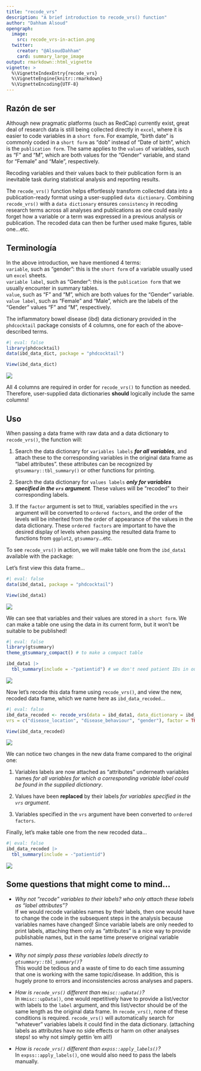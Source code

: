 ```yaml
---
title: "recode_vrs"
description: "A brief introduction to recode_vrs() function"
author: "Dahham Alsoud"
opengraph:
  image:
    src: recode_vrs-in-action.png
  twitter:
    creator: "@AlsoudDahham"
    card: summary_large_image
output: rmarkdown::html_vignette
vignette: >
  %\VignetteIndexEntry{recode_vrs}
  %\VignetteEngine{knitr::rmarkdown}
  %\VignetteEncoding{UTF-8}
---
```


## Razón de ser

Although new pragmatic platforms (such as RedCap) currently exist, great deal of research data is still being collected directly in `excel`, where it is easier to code variables in a `short form`. For example, "birth date" is commonly coded in a `short form` as "dob" instead of "Date of birth", which is the `publication form`. The same applies to the `values` of variables, such as "F" and "M", which are both values for the "Gender" variable, and stand for "Female" and "Male", respectively.

Recoding variables and their values back to their publication form is an inevitable task during statistical analysis and reporting results.

The `recode_vrs()` function helps effortlessly transform collected data into a publication-ready format using a user-supplied `data dictionary`. Combining `recode_vrs()` with a `data dictionary` ensures `consistency` in recoding research terms across all analyses and publications as one could easily forget how a variable or a term was expressed in a previous analysis or publication. The recoded data can then be further used make figures, table one...etc.

## Terminología

In the above introduction, we have mentioned 4 terms:\
`variable`, such as "gender": this is the `short form` of a variable usually used un `excel` sheets.\
`variable label`, such as "Gender": this is the `publication form` that we usually encounter in summary tables.\
`value`, such as "F" and "M", which are both values for the "Gender" variable.\
`value label`, such as "Female" and "Male", which are the labels of the "Gender" values "F" and "M", respectively.

The inflammatory bowel disease (ibd) data dictionary provided in the `phdcocktail` package consists of 4 columns, one for each of the above-described terms.

```r
#| eval: false
library(phdcocktail)
data(ibd_data_dict, package = "phdcocktail")

View(ibd_data_dict)

```

![](../man/figures/ibd-data-dict.png)

All 4 columns are required in order for `recode_vrs()` to function as needed. Therefore, user-supplied data dictionaries **should** logically include the same columns!

## Uso

When passing a data frame with raw data and a data dictionary to `recode_vrs()`, the function will:\

1)  Search the data dictionary for `variables labels` ***for all variables***, and attach these to the corresponding variables in the original data frame as "label attributes". these attributes can be recognized by `gtsummary::tbl_summary()` or other functions for printing.\

2)  Search the data dictionary for `values labels` ***only for variables specified in the `vrs` argument***. These values will be "recoded" to their corresponding labels.

3)  If the `factor` argument is set to `TRUE`, variables specified in the `vrs` argument will be converted to `ordered factors`, and the order of the levels will be inherited from the order of appearance of the values in the data dictionary. These `ordered factors` are important to have the desired display of levels when passing the resulted data frame to functions from `ggplot2`, `gtsummary`...etc.

To see `recode_vrs()` in action, we will make table one from the `ibd_data1` available with the package:

Let's first view this data frame...

```r
#| eval: false
data(ibd_data1, package = "phdcocktail")

View(ibd_data1)

```

![](../man/figures/ibd-data-raw.png)

We can see that variables and their values are stored in a `short form`. We can make a table one using the data in its current form, but it won't be suitable to be published!

```r
#| eval: false
library(gtsummary)
theme_gtsummary_compact() # to make a compact table

ibd_data1 |>
  tbl_summary(include = -"patientid") # we don't need patient IDs in our table

```

![](../man/figures/table1-raw.png)

Now let's recode this data frame using `recode_vrs()`, and view the new, recoded data frame, which we name here as `ibd_data_recoded`...

```r
#| eval: false
ibd_data_recoded <- recode_vrs(data = ibd_data1, data_dictionary = ibd_data_dict,
vrs = c("disease_location", "disease_behaviour", "gender"), factor = TRUE)

View(ibd_data_recoded)

```

![](../man/figures/ibd-data-recoded.png)

We can notice two changes in the new data frame compared to the original one:\

1)  Variables labels are now attached as "attributes" underneath variables names *for all variables for which a corresponding variable label could be found in the supplied dictionary*.\

2)  Values have been **replaced** by their labels *for variables specified in the `vrs` argument*.\

3)  Variables specified in the `vrs` argument have been converted to `ordered factors`.

Finally, let's make table one from the new recoded data...

```r
#| eval: false
ibd_data_recoded |>
  tbl_summary(include = -"patientid")

```

![](../man/figures/table1-recoded.png)

## Some questions that might come to mind...

-   *Why not "recode" variables to their labels? who only attach these labels as "label attributes"?*\
    If we would recode variables names by their labels, then one would have to change the code in the subsequent steps in the analysis because variables names have changed! Since variable labels are only needed to print labels, attaching them only as "attributes" is a nice way to provide publishable names, but in the same time preserve original variable names.\

-   *Why not simply pass these variables labels directly to `gtsummary::tbl_summary()`?*\
    This would be tedious and a waste of time to do each time assuming that one is working with the same topic/disease. In addition, this is hugely prone to errors and inconsistencies across analyses and papers.\

-   *How is `recode_vrs()` different than `Hmisc::upData()`?*\
    In `Hmisc::upData()`, one would repetitively have to provide a list/vector with labels to the `label` argument, and this list/vector should be of the same length as the original data frame. In `recode_vrs()`, none of these conditions is required. `recode_vrs()` will automatically search for "whatever" variables labels it could find in the data dictionary. (attaching labels as attributes have no side effects or harm on other analyses steps! so why not simply gettin 'em all!)

-   *How is `recode_vrs()` different than `expss::apply_labels()`?*\
    In `expss::apply_labels()`, one would also need to pass the labels manually.
